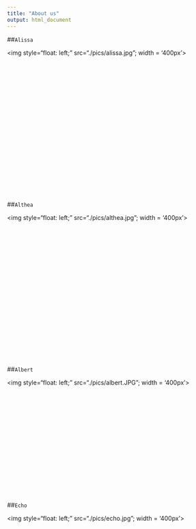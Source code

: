 ```yaml
---
title: "About us"
output: html_document
---
```


##`Alissa`

<img style="float: left;" src="./pics/alissa.jpg"; width = '400px'>
<br><br>
<br><br>
<br><br>
<br><br>
<br><br>
<br><br>
<br><br>
<br><br>
<br><br>
<br><br>

##`Althea`

<img style="float: left;" src="./pics/althea.jpg"; width = '400px'>
<br><br>
<br><br>
<br><br>
<br><br>
<br><br>
<br><br>
<br><br>
<br><br>
<br><br>
<br><br>


##`Albert`

<img style="float: left;" src="./pics/albert.JPG"; width = '400px'>
<br><br>
<br><br>
<br><br>
<br><br>
<br><br>
<br><br>
<br><br>
<br><br>

##`Echo`

<img style="float: left;" src="./pics/echo.jpg"; width = '400px'>
<br><br>
<br><br>
<br><br>
<br><br>
<br><br>
<br><br>
<br><br>
<br><br>
<br><br>
<br><br>

